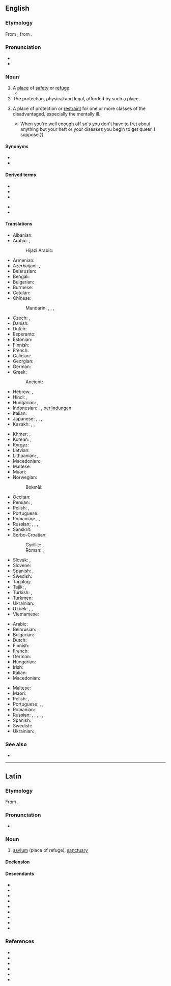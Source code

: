 ==English==

===Etymology===
From {{bor|en|la|asylum}}, from {{der|en|grc|ἄσυλον}}.

===Pronunciation===
* {{audio|en|en-us-asylum.ogg|Audio (US)}}
* {{IPA|en|/əˈsaɪləm/}}

===Noun===
{{en-noun|s|asyla}}

# A [[place]] of [[safety]] or [[refuge]].
#* {{quote-book|en|year=1834|author={{w|Letitia Elizabeth Landon}}|title=Francesca Carrara|volume=2|page=295|text=All the busy concerns of daily existence were utterly abhorrent to me. I loathed the sound of others' voices—I hated to be mixed up with their petty routine of ordinary cares; here was an '''asylum''' offered to me—here I might lay down all the offices of humanity, and dwell beside that grave whose rest was now my only desire.}}
# The protection, physical and legal, afforded by such a place.
# {{lb|en|dated}} A place of protection or [[restraint]] for one or more classes of the disadvantaged, especially the mentally ill.
#* {{quote-book|en|year=1913|author={{w|Joseph C. Lincoln}}|chapter=5
|title=[http://openlibrary.org/works/OL5535161W Mr. Pratt's Patients]
|passage=Of all the queer collections of humans outside of a crazy '''asylum''', it seemed to me this sanitarium was the cup winner. {{...}} When you're well enough off so's you don't have to fret about anything but your heft or your diseases you begin to get queer, I suppose.}}

====Synonyms====
* {{l|en|sanctuary}}
* {{l|en|shelter}}

====Derived terms====
{{der-top}}
* {{l|en|asylee}}
* {{l|en|asylum seeker}}
* {{l|en|insane asylum}}
{{der-mid}}
* {{l|en|mental asylum}}
* {{l|en|orphan asylum}}
{{der-bottom}}

====Translations====
{{trans-top|place of safety}}
* Albanian: {{t+|sq|azil|m}}
* Arabic: {{t|ar|مَلْجَأ|m}}, {{t+|ar|مَوْئِل|m}}
*: Hijazi Arabic: {{t|acw|مَلْجَأ|m|tr=maljaʼ}}
* Armenian: {{t+|hy|ապաստան}}
* Azerbaijani: {{t|az|pənah}}, {{t|az|sığınacaq}}
* Belarusian: {{t|be|прыту́лак|m}}
* Bengali: {{t|bn|পানা}}
* Bulgarian: {{t+|bg|убе́жище|n}}
* Burmese: {{t+|my|ခိုလှုံခွင့်}}
* Catalan: {{t+|ca|asil|m}}
* Chinese:
*: Mandarin: {{t+|cmn|庇護}}, {{t+|cmn|庇护|tr=bìhù}}, {{t+|cmn|避難所}}, {{t+|cmn|避难所|tr=bìnànsuǒ}}
* Czech: {{t+|cs|útočiště|n}}, {{t+|cs|azyl|m}}
* Danish: {{t+|da|asyl|n}}
* Dutch: {{t+|nl|asiel|n}}
* Esperanto: {{t|eo|azilo}}
* Estonian: {{t|et|varjupaik}}
* Finnish: {{t+|fi|turvapaikka}}
* French: {{t+|fr|asile|m}}
* Galician: {{t+|gl|asilo|m}}
* Georgian: {{t|ka|თავშესაფარი}}
* German: {{t+|de|Asyl|m}}
* Greek: {{t+|el|άσυλο}}
*: Ancient: {{t|grc|ἄσυλον|n}}
* Hebrew: {{t-check|he|הקדש|tr=hekdeish}}, {{t+check|he|מדיני}}
* Hindi: {{t+|hi|पनाह|f}}, {{t|hi|पनाहगाह|m}}
* Hungarian: {{t+|hu|menhely}}, {{t+|hu|menedékhely}}
* Indonesian: {{t|id|asilum}}, {{t+|id|suaka}}, [[lindung|perlindungan]]
* Italian: {{t+|it|asilo|m}}
* Japanese: {{t|ja|アジール|tr=ajīru}}, {{t|ja|アサイラム|tr=asairamu}}, {{t|ja|避難所|tr=ひなんじょ, hinanjo}}, {{t|ja|養護施設|tr=ようごしせつ, yōgo sisetsu}} {{qualifier|for children}}
* Kazakh: {{t|kk|баспана}}, {{t|kk|бассауға}}, {{t|kk|пана}}
{{trans-mid}}
* Khmer: {{t+|km|បដិសរណដ្ឋាន}}, {{t|km|ទីជ្រកកោន}}
* Korean: {{t+|ko|망명(亡命)}}, {{t+|ko|피난처(避難處)}}
* Kyrgyz: {{t|ky|башкалка}}
* Latvian: {{t|lv|patvērums|m}}
* Lithuanian: {{t|lt|prieglauda|f}}, {{t|lt|prieglobstis|m}}
* Macedonian: {{t|mk|уточиште|n}}, {{t|mk|азил|m}}
* Maltese: {{t|mt|refuġju}}
* Maori: {{t|mi|piringa}}
* Norwegian:
*: Bokmål: {{t|nb|asyl|c}}
* Occitan: {{t+|oc|asil|m}}
* Persian: {{t+|fa|پناه|tr=panâh}}, {{t+|fa|پناه گاه|tr=panâh gâh}}
* Polish: {{t+|pl|azyl|m}}, {{t+|pl|przytułek|m}}
* Portuguese: {{t+|pt|asilo|m}}
* Romanian: {{t+|ro|azil|n}}, {{t+|ro|adăpost|n}}, {{t+|ro|sanctuar|n}}
* Russian: {{t+|ru|убе́жище|n}}, {{t+|ru|прибе́жище|n}}, {{t+|ru|приста́нище|n}}, {{t+|ru|прию́т|m}}
* Sanskrit: {{t+|sa|ओकस्|n}}
* Serbo-Croatian:
*: Cyrillic: {{t|sh|а̀зӣл|m}}, {{t|sh|у̀точӣште|n}}
*: Roman: {{t+|sh|àzīl|m}}, {{t+|sh|ùtočīšte|n}}
* Slovak: {{t|sk|azyl|m}}, {{t|sk|útočište|n}}
* Slovene: {{t+|sl|azil|m}}
* Spanish: {{t+|es|asilo|m}}, {{t+|es|santuario|m}}
* Swedish: {{t+|sv|asyl|c}}
* Tagalog: {{t|tl|kalingaan}}
* Tajik: {{t|tg|паноҳгоҳ}}, {{t|tg|паноҳ}}
* Turkish: {{t+|tr|sığınak}}, {{t+|tr|iltica}}
* Turkmen: {{t|tk|gaçybatalga}}
* Ukrainian: {{t+|uk|приту́лок|m}}
* Uzbek: {{t+|uz|boshpana}}, {{t+|uz|joy}}, {{t+|uz|panoh}}
* Vietnamese: {{t|vi|viện cứu tế}}
{{trans-bottom}}

{{trans-top|mental asylum}}
* Arabic: {{t|ar|لُجُوء|m}}
* Belarusian: {{t|be|[[псыхіятры́чны]] [[шпіта́ль]]|f}}, {{t|be|[[вар'я́цкі]] [[дом]]|m}}
* Bulgarian: {{t|bg|лу́дница|f}}
* Dutch: {{t|nl|psychiatrische instelling|f}}
* Finnish: {{t+|fi|mielisairaala}}
* French: {{t|fr|asile psychiatrique|m}}
* German: {{t|de|psychiatrische Anstalt|f}}
* Hungarian: {{t+|hu|elmegyógyintézet}}
* Irish: {{t|ga|gealtlann|f}}
* Italian: {{t+|it|manicomio|m}}
* Macedonian: {{t|mk|лудница|f}}
{{trans-mid}}
* Maltese: {{t|mt|manikomju}}
* Maori: {{t|mi|hōhipera mate hinengaro}}
* Polish: {{t+|pl|szpital psychiatryczny|m}}, {{t|pl|dom obłąkanych|m}}
* Portuguese: {{t+|pt|manicómio|m}} {{qualifier|Portugal}}, {{t+|pt|manicômio|m}} {{qualifier|Brazil}}, {{t+|pt|hospício}} {{qualifier|Brazil}}
* Romanian: {{t+|ro|azil|n}}
* Russian: {{t|ru|[[психиатрический|психиатри́ческая]] [[лече́бница]]|f}}, {{t+|ru|[[психиатрический|психиатри́ческая]] [[больни́ца]]|f}}, {{t+|ru|психбольни́ца|f}}, {{t+|ru|психу́шка|f}} {{qualifier|colloquial}}, {{t+|ru|сумасше́дший дом|f}} {{qualifier|colloquial}}, {{t+|ru|дурдо́м|m}} {{qualifier|pejorative}}
* Spanish: {{t+|es|manicomio|m}}
* Swedish: {{t+|sv|mentalsjukhus|n}}
* Ukrainian: {{t|uk|[[психіатричний|психіатри́чна]] [[ліка́рня]]|f}}, {{t+|uk|божеві́льня|m}}
{{trans-bottom}}

{{trans-see|right of asylum|right of asylum}}

===See also===
* {{l|en|refugee}}
{{C|en|Law}}

----

==Latin==

===Etymology===
From {{der|la|grc|ἄσυλον}}.

===Pronunciation===
* {{la-IPA|asȳlum}}

===Noun===
{{la-noun|asȳlum<2>}}

# [[#English|asylum]] (place of refuge), [[sanctuary]]

====Declension====
{{la-ndecl|asȳlum<2>}}

====Descendants====
{{top3}}
* {{desc|ca|asil}}
* {{desc|en|asylum|bor=1}}
* {{desc|fr|asile}}
* {{desc|gl|asilo}}
* {{desc|de|Asyl|bor=1}}
* {{desc|it|asilo}}
* {{desc|oc|asil}}
* {{desc|pt|asilo}}
* {{desc|es|asilo}}
{{bottom}}

===References===
* {{R:L&S}}
* {{R:Elementary Lewis}}
* {{R:Gaffiot}}
* {{R:Peck}}
* {{R:Platner}}
* {{R:Smith's Antiquities}}